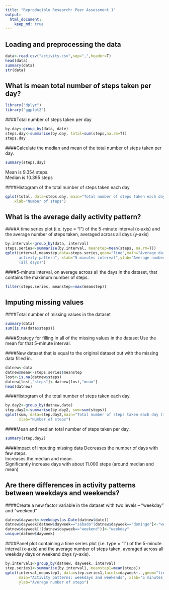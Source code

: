 ```yaml
---
title: "Reproducible Research: Peer Assessment 1"
output: 
  html_document:
    keep_md: true
---
```



## Loading and preprocessing the data
```r
data<-read.csv("activity.csv",sep=",",header=T)
head(data)
summary(data)
str(data)
```


## What is mean total number of steps taken per day?
```r
library("dplyr")
library("ggplot2")
```

####Total number of steps taken per day
```r
by.day<-group_by(data, date)
steps.day<-summarise(by.day, total=sum(steps,na.rm=T))
steps.day
```

####Calculate the median and mean of the total number of steps taken per day.
```r
summary(steps.day)
```
Mean is 9.354 steps.  
Median is 10.395 steps

####Histogram of the total number of steps taken each day
```r
qplot(total, data=steps.day, main="Total number of steps taken each day",
    xlab="Number of steps")
```


## What is the average daily activity pattern?

####A time series plot (i.e. type = "l") of the 5-minute interval (x-axis) and the average number of steps taken, averaged across all days (y-axis)
```r
by.interval<-group_by(data, interval)
steps.series<-summarise(by.interval, meanstep=mean(steps, na.rm=T))
qplot(interval,meanstep,data=steps.series,geom="line",main="Average daily 
      activity pattern", xlab="5 minutes interval",ylab="Average number of steps
      (all days)")
```

####5-minute interval, on average across all the days in the dataset, that contains the maximum number of steps.
```r
filter(steps.series, meanstep==max(meanstep))
```


## Imputing missing values

####Total number of missing values in the dataset
```r
summary(data)
sum(is.na(data$steps))
```

####Strategy for filling in all of the missing values in the dataset
Use the mean for that 5-minute interval.

####New dataset that is equal to the original dataset but with the missing 
data filled in.
```r
datnew<-data
datnew$mean<-steps.series$meanstep
lost<-is.na(datnew$steps)
datnew[lost,"steps"]<-datnew[lost,"mean"]
head(datnew)
```

####Histogram of the total number of steps taken each day.
```r
by.day2<-group_by(datnew,date)
step.day2<-summarise(by.day2, sum=sum(steps))
qplot(sum, data=step.day2,main="Total number of steps taken each day (II)",
      xlab="Number of steps")
```

####Mean and median total number of steps taken per day.
```r
summary(step.day2)
```

####Impact of imputing missing data
Decreases the number of days with few steps.  
Increases the median and mean.  
Significantly increase days with about 11.000 steps (around median and mean)


## Are there differences in activity patterns between weekdays and weekends?

####Create a new factor variable in the dataset with two levels – “weekday” and 
“weekend”
```r
datnew$dayweek<-weekdays(as.Date(datnew$date))
datnew$dayweek[datnew$dayweek=="sábado"|datnew$dayweek=="domingo"]<-"weekend"
datnew$dayweek[!(datnew$dayweek=="weekend")]<-"weekday"
unique(datnew$dayweek)
```

####Panel plot containing a time series plot (i.e. type = "l") of the 5-minute interval (x-axis) and the average number of steps taken, averaged across all weekday days or weekend days (y-axis).
```r
by.interval1<-group_by(datnew, dayweek, interval)
step.series1<-summarise(by.interval1, meanstep1=mean(steps))
qplot(interval,meanstep1, data=step.series1,facets=dayweek~. ,geom="line", 
      main="Activity patterns: weekdays and weekends", xlab="5 minutes interval",
      ylab="Average number of steps")
```
